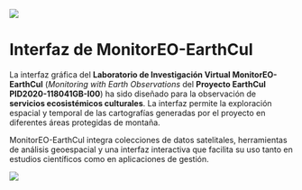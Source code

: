 ![](assets/logo.jpeg)

# Interfaz de MonitorEO-EarthCul {#interfaz}

La interfaz gráfica del **Laboratorio de Investigación Virtual MonitorEO-EarthCul** (*Monitoring with Earth Observations* del **Proyecto EarthCul PID2020-118041GB-I00**) ha sido diseñado para la observación de **servicios ecosistémicos culturales**. La interfaz permite la exploración espacial y temporal de las cartografías generadas por el proyecto en diferentes áreas protegidas de montaña.

MonitorEO-EarthCul integra colecciones de datos satelitales, herramientas de análisis geoespacial y una interfaz interactiva que facilita su uso tanto en estudios científicos como en aplicaciones de gestión.

![](assets/InterfazMonitorEO_es.png)
